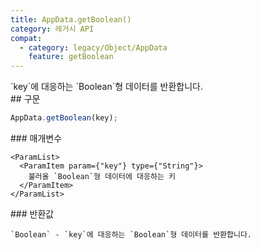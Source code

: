 ```yaml
---
title: AppData.getBoolean()
category: 레거시 API
compat:
  - category: legacy/Object/AppData
    feature: getBoolean
---
```


<Section>
  `key`에 대응하는 `Boolean`형 데이터를 반환합니다.
</Section>
<Section>
  ## 구문

  ~~~js
  AppData.getBoolean(key);
  ~~~

  <Section>
    ### 매개변수

    <ParamList>
      <ParamItem param={"key"} type={"String"}>
        불러올 `Boolean`형 데이터에 대응하는 키
      </ParamItem>
    </ParamList>
  </Section>
  <Section>
    ### 반환값

    `Boolean` - `key`에 대응하는 `Boolean`형 데이터를 반환합니다.
  </Section>
</Section>
